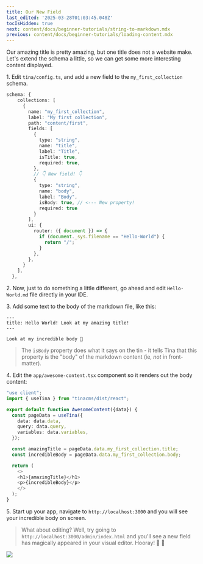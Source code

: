 ```yaml
---
title: Our New Field
last_edited: '2025-03-28T01:03:45.048Z'
tocIsHidden: true
next: content/docs/beginner-tutorials/string-to-markdown.mdx
previous: content/docs/beginner-tutorials/loading-content.mdx
---
```


Our amazing title is pretty amazing, but one title does not a website make. Let's extend the schema a little, so we can get some more interesting content displayed.

1\. Edit `tina/config.ts`, and add a new field to the `my_first_collection` schema.

```typescript
schema: {
    collections: [
      {
        name: "my_first_collection",
        label: "My first collection",
        path: "content/first",
        fields: [
          {
            type: "string",
            name: "title",
            label: "Title",
            isTitle: true,
            required: true,
          },
          // 👇 New field! 👇 
          {
            type: "string",
            name: "body",
            label: "Body",
            isBody: true, // <--- New property!
            required: true
          }
        ],
        ui: {
          router: ({ document }) => {
            if (document._sys.filename == "Hello-World") {
              return "/";
            }
          },
        },
      }
    ],
  },
```

2\. Now, just to do something a little different, go ahead and edit `Hello-World.md` file directly in your IDE.

3\. Add some text to the body of the markdown file, like this:

```
---
title: Hello World! Look at my amazing title!
---

Look at my incredible body 🦙
```

> The `isBody` property does what it says on the tin - it tells Tina that this property is the "body" of the markdown content (ie, *not* in front-matter).

4\. Edit the `app/awesome-content.tsx` component so it renders out the body content:

```typescript
"use client";
import { useTina } from "tinacms/dist/react";

export default function AwesomeContent({data}) {
  const pageData = useTina({
    data: data.data,
    query: data.query,
    variables: data.variables,
  });

  const amazingTitle = pageData.data.my_first_collection.title;
  const incredibleBody = pageData.data.my_first_collection.body;

  return (
    <>
    <h1>{amazingTitle}</h1>
    <p>{incredibleBody}</p>
    </>
  );
}
```

5\. Start up your app, navigate to `http://localhost:3000` and you will see your incredible body on screen.

> What about editing? Well, try going to `http://localhost:3000/admin/index.html` and you'll see a new field has magically appeared in your  visual editor. Hooray! 🙌 🎉

![](/img/tutorials/SCR-20250319-kexg.png)
